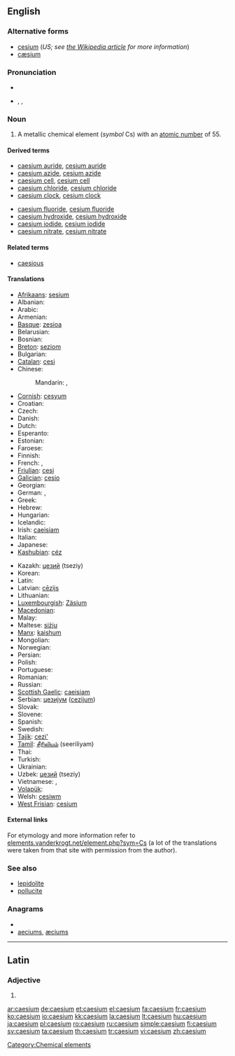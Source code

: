 ==English==
{{elements|Cs|xenon|Xe|barium|Ba}}

===Alternative forms===
* [[cesium]] (''US; see [[w:Caesium|the Wikipedia article]] for more information'')
* [[cæsium]]

===Pronunciation===
* {{audio|En-us-caesium.ogg|audio (US)}}
* {{enPR|sē'zēəm}}, {{IPA|/ˈsiːziəm/}}, {{SAMPA|/"si:zi@m/}}

===Noun===
{{en-noun|-}}
{{wikipedia}}

# A metallic chemical element (''symbol'' Cs) with an [[atomic number]] of 55.

====Derived terms====
{{der-top}}
* [[caesium auride]], [[cesium auride]]
* [[caesium azide]], [[cesium azide]]
* [[caesium cell]], [[cesium cell]]
* [[caesium chloride]], [[cesium chloride]]
* [[caesium clock]], [[cesium clock]]
{{der-mid}}
* [[caesium fluoride]], [[cesium fluoride]]
* [[caesium hydroxide]], [[cesium hydroxide]]
* [[caesium iodide]], [[cesium iodide]]
* [[caesium nitrate]], [[cesium nitrate]]
{{der-bottom}}

====Related terms====
* [[caesious]]

====Translations====
{{trans-top|a metallic chemical element}}
* [[Afrikaans]]: [[sesium]]
* Albanian: {{t+|sq|cezium|xs=Albanian}}
* Arabic: {{t|ar|سيزيوم|m|tr=sízyum|sc=Arab}}
* Armenian: {{t|hy|ցեզիում|tr=cʿezium}}
* [[Basque]]: [[zesioa]]
* Belarusian: {{t|be|цэзiй|m|tr=cézij}}
* Bosnian: {{t-|bs|cezij}}
* [[Breton]]: [[seziom]]
* Bulgarian: {{t-|bg|цезий|m|tr=cézij}}
* [[Catalan]]: [[cesi]]
* Chinese:
*: Mandarin: {{t|zh|銫|sc=Hani}}, {{t|zh|铯|tr=sè|sc=Hani}}
* [[Cornish]]: [[cesyum]]
* Croatian: {{t+|hr|cezij}}
* Czech: {{t+|cs|cesium}}
* Danish: {{t-|da|cæsium}}
* Dutch: {{t+|nl|cesium|n}}
* Esperanto: {{t-|eo|cezio|xs=Esperanto}}
* Estonian: {{t-|et|tseesium}}
* Faroese: {{t-|fo|cæsium|xs=Faroese}}
* Finnish: {{t+|fi|cesium}}
* French: {{t|fr|césium|m}}, {{t|fr|cæsium|m}} <!--source: Petit Larousse, 1989-->
* [[Friulian]]: [[cesi]]
* [[Galician]]: [[cesio]]
* Georgian: {{t|ka|ცეზიუმი|tr=tseziumi}}
* German: {{t|de|Cäsium|n}}, {{t|de|Zäsium|n}}
* Greek: {{t+|el|καίσιο|n|tr=kaísio}}
* Hebrew: {{t+|he|צזיום|tr=tsezyum}}
* Hungarian: {{t+|hu|cézium}}
* Icelandic: {{t+|is|sesín}}
* Irish: [[caeisiam]]
* Italian: {{t+|it|cesio|m}}
* Japanese: {{t+|ja|セシウム|tr=seshiumu}}
* [[Kashubian]]: [[céz]]
{{trans-mid}}
* Kazakh: [[цезий]] (tseziy)
* Korean: {{t|ko|세슘|tr=sesyum|sc=Kore}}
* Latin: {{t+|la|caesium}}
* Latvian: [[cēzijs]]
* Lithuanian: {{t+|lt|cezis|xs=Lithuanian}}
* [[Luxembourgish]]: [[Zäsium]]
* [[Macedonian]]: {{t|mk|цезиум|m|tr=cézium}}
* Malay: {{t-|ms|sesium|xs=Malay}}
* Maltese: [[siżju]]
* [[Manx]]: [[kaishum]]
* Mongolian: {{t|mn|цези|tr=tsézi|sc=Cyrl}}
* Norwegian: {{t-|no|cesium}}
* Persian: {{t|fa|سزیم|sc=fa-Arab}}
* Polish: {{t+|pl|cez|m}}
* Portuguese: {{t+|pt|césio}}
* Romanian: {{t+|ro|cesiu|n}}
* Russian: {{t+|ru|цезий|m|tr=cézij}}
* [[Scottish Gaelic]]: [[caeisiam]]
* Serbian: [[цезиjум]] ([[cezijum]]) {{m}}
* Slovak: {{t-|sk|cézium}}
* Slovene: {{t+|sl|cezij}}
* Spanish: {{t+|es|cesio|m}}
* Swedish: {{t+|sv|cesium|n}}
* [[Tajik]]: [[cezi']]
* [[Tamil]]: [[சீரிலியம்]] (seeriliyam)
* Thai: {{t|th|ซีเซียม|tr=sīsiam|sc=Thai}}
* Turkish: {{t+|tr|sezyum}}
* Ukrainian: {{t|uk|цезiй|m|tr=cézij}}
* Uzbek: [[цезий]] (tseziy)
* Vietnamese: {{t|vi|xezi}}, {{t|vi|xêzi}}
* [[Volapük]]: {{t|vo|zäsin}}
* Welsh: [[cesiwm]]
* [[West Frisian]]: [[cesium]]
{{trans-bottom}}

====External links====
For etymology and more information refer to [http://elements.vanderkrogt.net/element.php?sym=Cs elements.vanderkrogt.net/element.php?sym=Cs] (a lot of the translations were taken from that site with permission from the author).

===See also===
* [[lepidolite]]
* [[pollucite]]

===Anagrams===
* {{alphagram|aceimsu}}
* [[aeciums#English|aeciums]], [[æciums#English|æciums]]

[[Category:Chemical elements]]

----

==Latin==

===Adjective===
{{la-adj-form|caesium}}

# {{inflection of|caesius|caesius|nom|n|s|lang=la}}

[[ar:caesium]]
[[de:caesium]]
[[et:caesium]]
[[el:caesium]]
[[fa:caesium]]
[[fr:caesium]]
[[ko:caesium]]
[[io:caesium]]
[[kk:caesium]]
[[la:caesium]]
[[lt:caesium]]
[[hu:caesium]]
[[ja:caesium]]
[[pl:caesium]]
[[ro:caesium]]
[[ru:caesium]]
[[simple:caesium]]
[[fi:caesium]]
[[sv:caesium]]
[[ta:caesium]]
[[th:caesium]]
[[tr:caesium]]
[[vi:caesium]]
[[zh:caesium]]